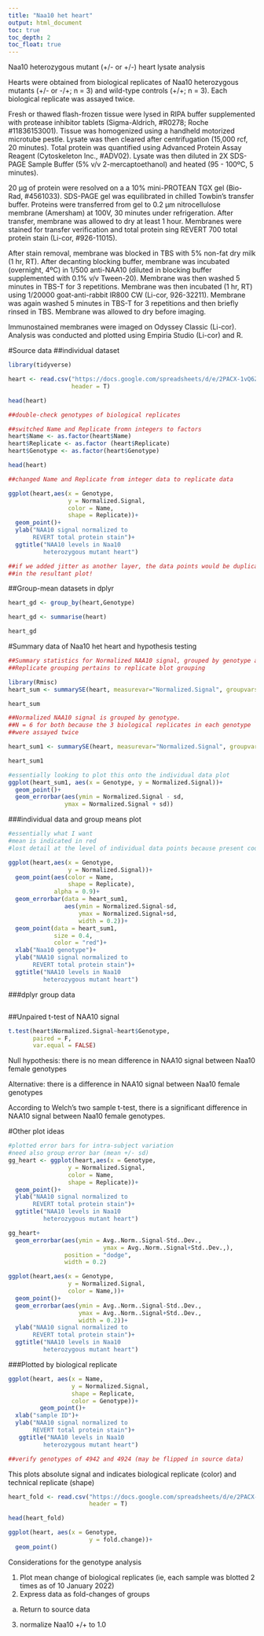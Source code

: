 ```yaml
---
title: "Naa10 het heart"
output: html_document
toc: true
toc_depth: 2
toc_float: true
---
```


Naa10 heterozygous mutant (+/- or +/-) heart lysate analysis

Hearts were obtained from biological replicates of Naa10 heterozygous mutants (+/- or -/+; n = 3) and wild-type controls (+/+; n = 3). Each biological replicate was assayed twice.

Fresh or thawed flash-frozen tissue were lysed in RIPA buffer supplemented with protease inhibitor tablets (Sigma-Aldrich, #R0278; Roche #11836153001). Tissue was
homogenized using a handheld motorized microtube pestle. Lysate was then cleared after centrifugation (15,000 rcf, 20 minutes). Total protein was quantified using Advanced Protein Assay Reagent (Cytoskeleton Inc., #ADV02). Lysate was then diluted in 2X SDS-PAGE Sample Buffer (5% v/v 2-mercaptoethanol) and heated (95 - 100ºC, 5 minutes).

20 µg of protein were resolved on a a 10% mini-PROTEAN TGX gel (Bio-Rad, #4561033). SDS-PAGE gel was equilibrated in chilled Towbin's transfer buffer. Proteins were transferred from gel to 0.2 µm nitrocellulose membrane (Amersham) at 100V, 30 minutes under refrigeration. After transfer, membrane was allowed to dry at least 1 hour. Membranes were stained for transfer verification and total protein sing REVERT 700 total protein stain (Li-cor, #926-11015).

After stain removal, membrane was blocked in TBS with 5% non-fat dry milk (1 hr, RT). After decanting blocking buffer, membrane was incubated (overnight, 4ºC) in 1/500 anti-NAA10 (diluted in blocking buffer supplemented with 0.1% v/v Tween-20). Membrane was then washed 5 minutes in TBS-T for 3 repetitions. Membrane was then incubated (1 hr, RT) using 1/20000 goat-anti-rabbit IR800 CW (Li-cor, 926-32211). Membrane was again washed 5 minutes in TBS-T for 3 repetitions and then briefly rinsed in TBS. Membrane was allowed to dry before imaging.

Immunostained membranes were imaged on Odyssey Classic (Li-cor). Analysis was conducted and plotted using Empiria Studio (Li-cor) and R.

#Source data
##individual dataset
```r
library(tidyverse)

heart <- read.csv("https://docs.google.com/spreadsheets/d/e/2PACX-1vQ6Zsk-kGVqB3DlzX_VtZE5cRNqqM5NX5rfdp5t1kuEkH6PAKf76ozEFmqklqKIFZqWvjzcx_mOV5K6/pub?gid=0&single=true&output=csv",
                  header = T)


```

```r
head(heart)

##double-check genotypes of biological replicates
```


```r
##switched Name and Replicate fromn integers to factors
heart$Name <- as.factor(heart$Name)
heart$Replicate <- as.factor (heart$Replicate)
heart$Genotype <- as.factor(heart$Genotype)

head(heart)

##changed Name and Replicate from integer data to replicate data
```
```r
ggplot(heart,aes(x = Genotype,
                 y = Normalized.Signal,
                 color = Name,
                 shape = Replicate))+
  geom_point()+
  ylab("NAA10 signal normalized to
       REVERT total protein stain")+
  ggtitle("NAA10 levels in Naa10
          heterozygous mutant heart")

##if we added jitter as another layer, the data points would be duplicated
##in the resultant plot!
```




##Group-mean datasets in dplyr
```r
heart_gd <- group_by(heart,Genotype)

heart_gd <- summarise(heart)

heart_gd
```


#Summary data of Naa10 het heart and hypothesis testing

```r
##Summary statistics for Normalized NAA10 signal, grouped by genotype and technical replicate
##Replicate grouping pertains to replicate blot grouping

library(Rmisc)
heart_sum <- summarySE(heart, measurevar="Normalized.Signal", groupvars=c("Genotype","Replicate"))

heart_sum
```



```r
##Normalized NAA10 signal is grouped by genotype.
##N = 6 for both because the 3 biological replicates in each genotype
##were assayed twice

heart_sum1 <- summarySE(heart, measurevar="Normalized.Signal", groupvars=c("Genotype"))

heart_sum1
```

```r
#essentially looking to plot this onto the individual data plot
ggplot(heart_sum1, aes(x = Genotype, y = Normalized.Signal))+
  geom_point()+
  geom_errorbar(aes(ymin = Normalized.Signal - sd,
                ymax = Normalized.Signal + sd))
```

###individual data and group means plot
```r
#essentially what I want
#mean is indicated in red
#lost detail at the level of individual data points because present code cannot indicate biological and technical replicates

ggplot(heart,aes(x = Genotype,
                 y = Normalized.Signal))+
  geom_point(aes(color = Name,
                 shape = Replicate),
             alpha = 0.9)+
  geom_errorbar(data = heart_sum1,
                aes(ymin = Normalized.Signal-sd,
                    ymax = Normalized.Signal+sd,
                    width = 0.2))+
  geom_point(data = heart_sum1,
             size = 0.4,
             color = "red")+
  xlab("Naa10 genotype")+
  ylab("NAA10 signal normalized to
       REVERT total protein stain")+
  ggtitle("NAA10 levels in Naa10
          heterozygous mutant heart")
```





###dplyr group data
```r

```



##Unpaired t-test of NAA10 signal
```r
t.test(heart$Normalized.Signal~heart$Genotype,
       paired = F,
       var.equal = FALSE)
```
Null hypothesis: there is no mean difference in NAA10 signal between Naa10 female
genotypes

Alternative: there is a difference in NAA10 signal between Naa10 female genotypes

According to Welch's two sample t-test, there is a significant difference in
NAA10 signal between Naa10 female genotypes.

#Other plot ideas
```r
#plotted error bars for intra-subject variation
#need also group error bar (mean +/- sd)
gg_heart <- ggplot(heart,aes(x = Genotype,
                 y = Normalized.Signal,
                 color = Name,
                 shape = Replicate))+
  geom_point()+
  ylab("NAA10 signal normalized to
       REVERT total protein stain")+
  ggtitle("NAA10 levels in Naa10
          heterozygous mutant heart")

gg_heart+
  geom_errorbar(aes(ymin = Avg..Norm..Signal-Std..Dev.,
                           ymax = Avg..Norm..Signal+Std..Dev.,),
                position = "dodge",
                width = 0.2)

```

```r
ggplot(heart,aes(x = Genotype,
                 y = Normalized.Signal,
                 color = Name,))+
  geom_point()+
  geom_errorbar(aes(ymin = Avg..Norm..Signal-Std..Dev.,
                    ymax = Avg..Norm..Signal+Std..Dev.,
                    width = 0.2))+
  ylab("NAA10 signal normalized to
       REVERT total protein stain")+
  ggtitle("NAA10 levels in Naa10
          heterozygous mutant heart")
```


###Plotted by biological replicate
```r
ggplot(heart, aes(x = Name,
                  y = Normalized.Signal,
                  shape = Replicate,
                  color = Genotype))+
         geom_point()+
  xlab("sample ID")+
  ylab("NAA10 signal normalized to
       REVERT total protein stain")+
   ggtitle("NAA10 levels in Naa10
          heterozygous mutant heart")

##verify genotypes of 4942 and 4924 (may be flipped in source data)
```




This plots absolute signal and indicates biological replicate (color) and
technical replicate (shape)


```r
heart_fold <- read.csv("https://docs.google.com/spreadsheets/d/e/2PACX-1vQ6Zsk-kGVqB3DlzX_VtZE5cRNqqM5NX5rfdp5t1kuEkH6PAKf76ozEFmqklqKIFZqWvjzcx_mOV5K6/pub?gid=194880494&single=true&output=csv",
                       header = T)

head(heart_fold)
```

```r
ggplot(heart, aes(x = Genotype,
                       y = fold.change))+
  geom_point()

```



Considerations for the genotype analysis

1. Plot mean change of biological replicates (ie, each sample was blotted 2 times as of 10 January 2022)
2. Express data as fold-changes of groups
  a. Return to source data
3. normalize Naa10 +/+ to 1.0